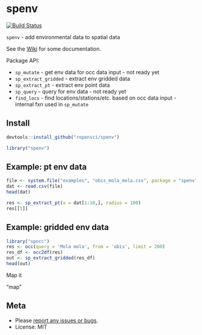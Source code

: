 spenv
=====

[![Build Status](https://travis-ci.org/sckott/spenv.svg)](https://travis-ci.org/sckott/spenv)

`spenv` - add environmental data to spatial data

See the [Wiki](https://github.com/sckott/spenv/wiki) for some documentation.

Package API:

* `sp_mutate` - get env data for occ data input - not ready yet
* `sp_extract_gridded` - extract env gridded data
* `sp_extract_pt` - extract env point data
* `sp_query` - query for env data - not ready yet
* `find_locs` - find locations/stations/etc. based on occ data input - internal fxn used in `sp_mutate`

## Install

```r
devtools::install_github("ropensci/spenv")
```

```r
library("spenv")
```

## Example: pt env data

```r
file <- system.file("examples", "obis_mola_mola.csv", package = "spenv")
dat <- read.csv(file)
head(dat)
```

```r
res <- sp_extract_pt(x = dat[1:10,], radius = 100)
res[[1]]
```

## Example: gridded env data

```r
library("spocc")
res <- occ(query = 'Mola mola', from = 'obis', limit = 200)
res_df <- occ2df(res)
out <- sp_extract_gridded(res_df)
head(out)
```

Map it

"map"

## Meta

* Please [report any issues or bugs](https://github.com/sckott/spenv/issues).
* License: MIT

